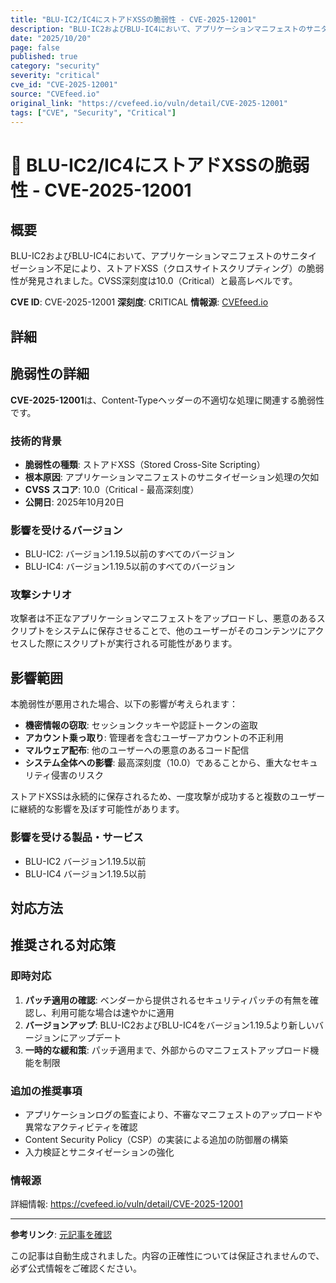 ```yaml
---
title: "BLU-IC2/IC4にストアドXSSの脆弱性 - CVE-2025-12001"
description: "BLU-IC2およびBLU-IC4において、アプリケーションマニフェストのサニタイゼーション不足により、ストアドXSS（クロスサイトスクリプティング）の脆弱性が発見されました。CVSS深刻度は10.0（Critical）と最高レベルです。"
date: "2025/10/20"
page: false
published: true
category: "security"
severity: "critical"
cve_id: "CVE-2025-12001"
source: "CVEfeed.io"
original_link: "https://cvefeed.io/vuln/detail/CVE-2025-12001"
tags: ["CVE", "Security", "Critical"]
---
```


# 🔴 BLU-IC2/IC4にストアドXSSの脆弱性 - CVE-2025-12001

## 概要

BLU-IC2およびBLU-IC4において、アプリケーションマニフェストのサニタイゼーション不足により、ストアドXSS（クロスサイトスクリプティング）の脆弱性が発見されました。CVSS深刻度は10.0（Critical）と最高レベルです。

**CVE ID**: CVE-2025-12001
**深刻度**: CRITICAL
**情報源**: [CVEfeed.io](https://cvefeed.io/vuln/detail/CVE-2025-12001)

## 詳細

## 脆弱性の詳細

**CVE-2025-12001**は、Content-Typeヘッダーの不適切な処理に関連する脆弱性です。

### 技術的背景

- **脆弱性の種類**: ストアドXSS（Stored Cross-Site Scripting）
- **根本原因**: アプリケーションマニフェストのサニタイゼーション処理の欠如
- **CVSS スコア**: 10.0（Critical - 最高深刻度）
- **公開日**: 2025年10月20日

### 影響を受けるバージョン

- BLU-IC2: バージョン1.19.5以前のすべてのバージョン
- BLU-IC4: バージョン1.19.5以前のすべてのバージョン

### 攻撃シナリオ

攻撃者は不正なアプリケーションマニフェストをアップロードし、悪意のあるスクリプトをシステムに保存させることで、他のユーザーがそのコンテンツにアクセスした際にスクリプトが実行される可能性があります。

## 影響範囲

本脆弱性が悪用された場合、以下の影響が考えられます：

- **機密情報の窃取**: セッションクッキーや認証トークンの盗取
- **アカウント乗っ取り**: 管理者を含むユーザーアカウントの不正利用
- **マルウェア配布**: 他のユーザーへの悪意のあるコード配信
- **システム全体への影響**: 最高深刻度（10.0）であることから、重大なセキュリティ侵害のリスク

ストアドXSSは永続的に保存されるため、一度攻撃が成功すると複数のユーザーに継続的な影響を及ぼす可能性があります。


### 影響を受ける製品・サービス

- BLU-IC2 バージョン1.19.5以前
- BLU-IC4 バージョン1.19.5以前


## 対応方法

## 推奨される対応策

### 即時対応

1. **パッチ適用の確認**: ベンダーから提供されるセキュリティパッチの有無を確認し、利用可能な場合は速やかに適用
2. **バージョンアップ**: BLU-IC2およびBLU-IC4をバージョン1.19.5より新しいバージョンにアップデート
3. **一時的な緩和策**: パッチ適用まで、外部からのマニフェストアップロード機能を制限

### 追加の推奨事項

- アプリケーションログの監査により、不審なマニフェストのアップロードや異常なアクティビティを確認
- Content Security Policy（CSP）の実装による追加の防御層の構築
- 入力検証とサニタイゼーションの強化

### 情報源

詳細情報: https://cvefeed.io/vuln/detail/CVE-2025-12001

---

**参考リンク**: [元記事を確認](https://cvefeed.io/vuln/detail/CVE-2025-12001)

この記事は自動生成されました。内容の正確性については保証されませんので、必ず公式情報をご確認ください。
